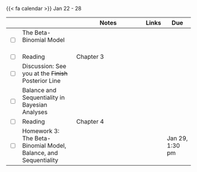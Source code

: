{{< fa calendar >}} Jan 22 - 28


<table class="table-striped text-left table-bordered" align = "center">

  <thead>
    <th style="width:  3%"></th>
    <th style="width:  30%"></th>
    <th style="width:  40%">Notes</th>
    <th style="width:  8%">Links</th>
    <th style="width:  15%">Due</th>
  </thead>
  
 <tr>
    <td><input type="checkbox" /></td>
    <td> The Beta-Binomial Model &nbsp; &nbsp; </td>
    <td></td>
    <td><a href="https://mdogucu.github.io/stats115-wi24-slides/week03/3a-beta-binomial.html" target ="_blank"> <i class="fas fa-laptop" aria-hidden="true"
            title="External Link to Slides" target = "_blank"></i></a>
      </td>
    <td></td>
  </tr>
  
  <tr>
    <td><input type="checkbox" /></td>
    <td> Reading </td>
    <td>Chapter 3</td>
    <td><a href="https://www.bayesrulesbook.com" target ="_blank"> <i class="fas fa-book" aria-hidden="true"
            title="External Link to the Book" target = "_blank"></i></a></td>
    <td></td>
  </tr>
  
  
  <tr>
    <td><input type="checkbox" /></td>
    <td> Discussion: See you at the <s>Finish </s> Posterior Line</td>
    <td></td>
    <td><a href="https://mdogucu.github.io/stats115-wi24-slides/week03/3disc-racer-game.html" target ="_blank"> <i class="fas fa-laptop" aria-hidden="true"
            title="External Link to Slides" target = "_blank"></i></a>
    <a href="https://mdogucu.github.io/stats115-wi24-starter-codes/see_you_posterior_line.qmd" download> <i class="fa-brands fa-r-project" aria-hidden="true"
            title="External Link to Quarto File" target = "_blank"></i></a> <a href="https://www.gradescope.com/courses/690902/assignments/3969931" target ="_blank"> <i class="fas fa-edit" aria-hidden="true"
            title="External Link to Gradescope" target = "_blank"></i></a></td>
    <td></td>
  </tr>

  <tr>
    <td><input type="checkbox" /></td>
    <td> Balance and Sequentiality in Bayesian Analyses &nbsp; &nbsp; </td>
    <td></td>
    <td><a href="https://mdogucu.github.io/stats115-wi24-slides/week03/3b-balance-sequentiality.html" target ="_blank"> <i class="fas fa-laptop" aria-hidden="true"
            title="External Link to Slides" target = "_blank"></i></a>
      </td>
    <td></td>
  </tr>
  
  <tr>
    <td><input type="checkbox" /></td>
    <td> Reading </td>
    <td>Chapter 4</td>
    <td><a href="https://www.bayesrulesbook.com" target ="_blank"> <i class="fas fa-book" aria-hidden="true"
            title="External Link to the Book" target = "_blank"></i></a></td>
    <td></td>
  </tr>
  

  
  
  <tr>
    <td><input type="checkbox" /></td>
    <td> Homework 3: The Beta-Binomial Model, Balance, and Sequentiality &nbsp; &nbsp; </td>
    <td></td>
    <td><a href="https://www.gradescope.com/courses/690902/assignments/3964417" target ="_blank"> <i class="fas fa-edit" aria-hidden="true"
            title="External Link to Gradescope" target = "_blank"></i></a></td>
    <td>Jan 29, 1:30 pm</td>
  </tr>
    
        
</table>

